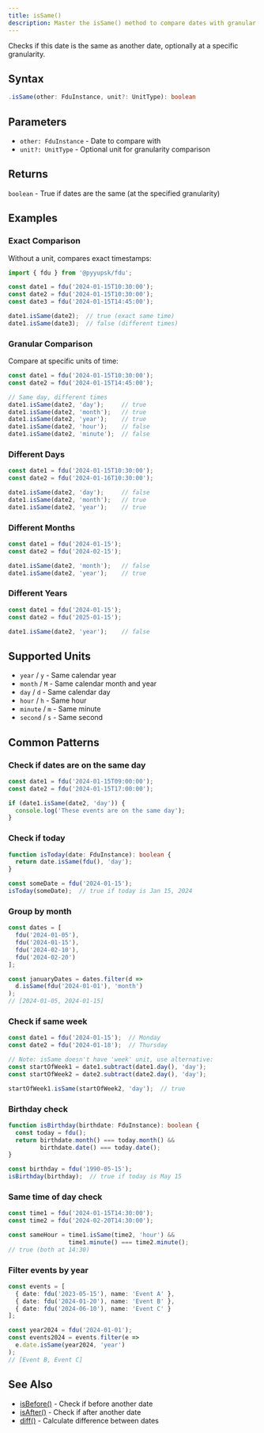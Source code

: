 ```yaml
---
title: isSame()
description: Master the isSame() method to compare dates with granular precision. Check if dates match by year, month, day, hour, minute, or second. Filter events, validate birthdays, check if today, group dates by month, and implement same time of day checks with practical examples.
---
```


Checks if this date is the same as another date, optionally at a specific granularity.

## Syntax

```typescript
.isSame(other: FduInstance, unit?: UnitType): boolean
```

## Parameters

- `other: FduInstance` - Date to compare with
- `unit?: UnitType` - Optional unit for granularity comparison

## Returns

`boolean` - True if dates are the same (at the specified granularity)

## Examples

### Exact Comparison

Without a unit, compares exact timestamps:

```typescript
import { fdu } from '@pyyupsk/fdu';

const date1 = fdu('2024-01-15T10:30:00');
const date2 = fdu('2024-01-15T10:30:00');
const date3 = fdu('2024-01-15T14:45:00');

date1.isSame(date2);  // true (exact same time)
date1.isSame(date3);  // false (different times)
```

### Granular Comparison

Compare at specific units of time:

```typescript
const date1 = fdu('2024-01-15T10:30:00');
const date2 = fdu('2024-01-15T14:45:00');

// Same day, different times
date1.isSame(date2, 'day');     // true
date1.isSame(date2, 'month');   // true
date1.isSame(date2, 'year');    // true
date1.isSame(date2, 'hour');    // false
date1.isSame(date2, 'minute');  // false
```

### Different Days

```typescript
const date1 = fdu('2024-01-15T10:30:00');
const date2 = fdu('2024-01-16T10:30:00');

date1.isSame(date2, 'day');     // false
date1.isSame(date2, 'month');   // true
date1.isSame(date2, 'year');    // true
```

### Different Months

```typescript
const date1 = fdu('2024-01-15');
const date2 = fdu('2024-02-15');

date1.isSame(date2, 'month');   // false
date1.isSame(date2, 'year');    // true
```

### Different Years

```typescript
const date1 = fdu('2024-01-15');
const date2 = fdu('2025-01-15');

date1.isSame(date2, 'year');    // false
```

## Supported Units

- `year` / `y` - Same calendar year
- `month` / `M` - Same calendar month and year
- `day` / `d` - Same calendar day
- `hour` / `h` - Same hour
- `minute` / `m` - Same minute
- `second` / `s` - Same second

## Common Patterns

### Check if dates are on the same day

```typescript
const date1 = fdu('2024-01-15T09:00:00');
const date2 = fdu('2024-01-15T17:00:00');

if (date1.isSame(date2, 'day')) {
  console.log('These events are on the same day');
}
```

### Check if today

```typescript
function isToday(date: FduInstance): boolean {
  return date.isSame(fdu(), 'day');
}

const someDate = fdu('2024-01-15');
isToday(someDate);  // true if today is Jan 15, 2024
```

### Group by month

```typescript
const dates = [
  fdu('2024-01-05'),
  fdu('2024-01-15'),
  fdu('2024-02-10'),
  fdu('2024-02-20')
];

const januaryDates = dates.filter(d =>
  d.isSame(fdu('2024-01-01'), 'month')
);
// [2024-01-05, 2024-01-15]
```

### Check if same week

```typescript
const date1 = fdu('2024-01-15');  // Monday
const date2 = fdu('2024-01-18');  // Thursday

// Note: isSame doesn't have 'week' unit, use alternative:
const startOfWeek1 = date1.subtract(date1.day(), 'day');
const startOfWeek2 = date2.subtract(date2.day(), 'day');

startOfWeek1.isSame(startOfWeek2, 'day');  // true
```

### Birthday check

```typescript
function isBirthday(birthdate: FduInstance): boolean {
  const today = fdu();
  return birthdate.month() === today.month() &&
         birthdate.date() === today.date();
}

const birthday = fdu('1990-05-15');
isBirthday(birthday);  // true if today is May 15
```

### Same time of day check

```typescript
const time1 = fdu('2024-01-15T14:30:00');
const time2 = fdu('2024-02-20T14:30:00');

const sameHour = time1.isSame(time2, 'hour') &&
                 time1.minute() === time2.minute();
// true (both at 14:30)
```

### Filter events by year

```typescript
const events = [
  { date: fdu('2023-05-15'), name: 'Event A' },
  { date: fdu('2024-01-20'), name: 'Event B' },
  { date: fdu('2024-06-10'), name: 'Event C' }
];

const year2024 = fdu('2024-01-01');
const events2024 = events.filter(e =>
  e.date.isSame(year2024, 'year')
);
// [Event B, Event C]
```

## See Also

- [isBefore()](/docs/api/is-before) - Check if before another date
- [isAfter()](/docs/api/is-after) - Check if after another date
- [diff()](/docs/api/diff) - Calculate difference between dates
